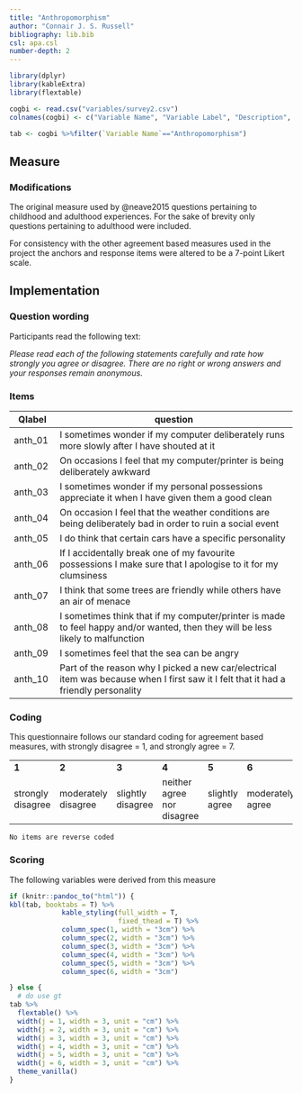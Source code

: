 ```yaml
---
title: "Anthropomorphism"
author: "Connair J. S. Russell"
bibliography: lib.bib
csl: apa.csl
number-depth: 2
---
```


```r

library(dplyr)
library(kableExtra)
library(flextable)

cogbi <- read.csv("variables/survey2.csv")
colnames(cogbi) <- c("Variable Name", "Variable Label", "Description", "Variable Type", "Source (Section)", "Definition")

tab <- cogbi %>%filter(`Variable Name`=="Anthropomorphism")

```

## Measure

### Modifications {.unnumbered}

The original measure used by @neave2015 questions pertaining to childhood and adulthood experiences. For the sake of brevity only questions pertaining to adulthood were included.

For consistency with the other agreement based measures used in the project the anchors and response items were altered to be a 7-point Likert scale.

## Implementation

### Question wording {.unnumbered}

Participants read the following text:

*Please read each of the following statements carefully and rate how strongly you agree or disagree. There are no right or wrong answers and your responses remain anonymous.*

### Items {.unnumbered}

| Qlabel  | question                                                                                                                            |
|------------|------------------------------------------------------------|
| anth_01 | I sometimes wonder if my computer deliberately runs more slowly after I have shouted at it                                          |
| anth_02 | On occasions I feel that my computer/printer is being deliberately awkward                                                          |
| anth_03 | I sometimes wonder if my personal possessions appreciate it when I have given them a good clean                                     |
| anth_04 | On occasion I feel that the weather conditions are being deliberately bad in order to ruin a social event                           |
| anth_05 | I do think that certain cars have a specific personality                                                                            |
| anth_06 | If I accidentally break one of my favourite possessions I make sure that I apologise to it for my clumsiness                        |
| anth_07 | I think that some trees are friendly while others have an air of menace                                                             |
| anth_08 | I sometimes think that if my computer/printer is made to feel happy and/or wanted, then they will be less likely to malfunction     |
| anth_09 | I sometimes feel that the sea can be angry                                                                                          |
| anth_10 | Part of the reason why I picked a new car/electrical item was because when I first saw it I felt that it had a friendly personality |

### Coding {.unnumbered}

This questionnaire follows our standard coding for agreement based measures, with strongly disagree = 1, and strongly agree = 7.

|                   |                     |                   |                            |                |                  |                |
|-----------|-----------|-----------|-----------|-----------|-----------|-----------|
| **1**             | **2**               | **3**             | **4**                      | **5**          | **6**            | **7**          |
| strongly disagree | moderately disagree | slightly disagree | neither agree nor disagree | slightly agree | moderately agree | strongly agree |

`No items are reverse coded`

### Scoring

The following variables were derived from this measure

```r
if (knitr::pandoc_to("html")) {
kbl(tab, booktabs = T) %>%
             kable_styling(full_width = T,
                           fixed_thead = T) %>%
             column_spec(1, width = "3cm") %>%
             column_spec(2, width = "3cm") %>%
             column_spec(3, width = "3cm") %>%
             column_spec(4, width = "3cm") %>%
             column_spec(5, width = "3cm") %>%
             column_spec(6, width = "3cm") 

} else {
  # do use gt
tab %>%
  flextable() %>%
  width(j = 1, width = 3, unit = "cm") %>%
  width(j = 2, width = 3, unit = "cm") %>%
  width(j = 3, width = 3, unit = "cm") %>%
  width(j = 4, width = 3, unit = "cm") %>%
  width(j = 5, width = 3, unit = "cm") %>%
  width(j = 6, width = 3, unit = "cm") %>%
  theme_vanilla()
}
   
```
